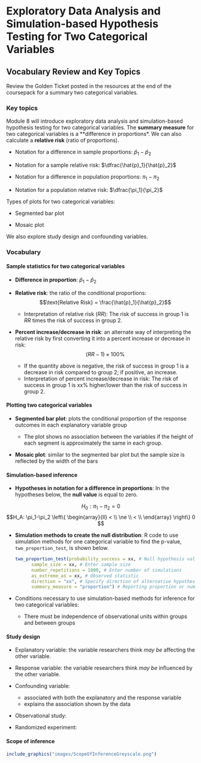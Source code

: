 # Exploratory Data Analysis and Simulation-based Hypothesis Testing for Two Categorical Variables

## Vocabulary Review and Key Topics

Review the Golden Ticket posted in the resources at the end of the coursepack for a summary two categorical variables.

### Key topics

Module 8 will introduce exploratory data analysis and simulation-based hypothesis testing for two categorical variables. The **summary measure** for two categorical variables is a **difference in proportions*. We can also calculate a **relative risk** (ratio of proportions).

* Notation for a difference in sample proportions: $\hat{p}_1 - \hat{p}_2$

* Notation for a sample relative risk: $\dfrac{\hat{p}_1}{\hat{p}_2}$

* Notation for a difference in population proportions: $\pi_1 - \pi_2$

* Notation for a population relative risk: $\dfrac{\pi_1}{\pi_2}$

Types of plots for two categorical variables:

* Segmented bar plot

* Mosaic plot

We also explore study design and confounding variables.

### Vocabulary

#### Sample statistics for two categorical variables {-}

* **Difference in proportion**: $\hat{p}_1 - \hat{p}_2$
    
* **Relative risk**: the ratio of the conditional proportions:
$$\text{Relative Risk} = \frac{\hat{p}_1}{\hat{p}_2}$$
    
    * Interpretation of relative risk ($RR$):  The risk of success in group 1 is $RR$ times the risk of success in group 2.

* **Percent increase/decrease in risk**: an alternate way of interpreting the relative risk by first converting it into a percent increase or decrease in risk:
$$(RR-1) \times 100\%$$
    * If the quantity above is negative, the risk of success in group 1 is a decrease in risk compared to group 2; if positive, an increase.   
    * Interpretation of percent increase/decrease in risk: The risk of success in group 1 is xx\% higher/lower than the risk of success in group 2.

#### Plotting two categorical variables {-}

* **Segmented bar plot**: plots the conditional proportion of the response outcomes in each explanatory variable group

    * The plot shows no association between the variables if the height of each segment is approximately the same in each group.
    
* **Mosaic plot**: similar to the segmented bar plot but the sample size is reflected by the width of the bars


    

#### Simulation-based inference {-}

* **Hypotheses in notation for a difference in proportions**: In the hypotheses below, the **null value** is equal to zero.

$$H_0: \pi_1-\pi_2 = 0$$
$$H_A: \pi_1-\pi_2 \left\{
\begin{array}{ll}
< \\
\ne \\
< \\
\end{array}
\right\}
0 $$

* **Simulation methods to create the null distribution**: R code to use simulation methods for one categorical variable to find the p-value, `two_proportion_test`, is shown below.  

    ```r
two_proportion_test(probability_success = xx, # Null hypothesis value
          sample_size = xx, # Enter sample size
          number_repetitions = 1000, # Enter number of simulations
          as_extreme_as = xx, # Observed statistic
          direction = "xx", # Specify direction of alternative hypothesis
          summary_measure = "proportion") # Reporting proportion or number of successes?
    ```

* Conditions necessary to use simulation-based methods for inference for two categorical variables:

    * There must be independence of observational units within groups and between groups
    

#### Study design {-}

* Explanatory variable: the variable researchers think *may be* affecting the other variable.
    
* Response variable: the variable researchers think *may be* influenced by the other variable.

* Confounding variable: 
    - associated with both the explanatory and the response variable
    - explains the association shown by the data 

* Observational study: 

* Randomized experiment:

#### Scope of inference

```r
include_graphics("images/ScopeOfInferenceGreyscale.png")
```

\newpage
